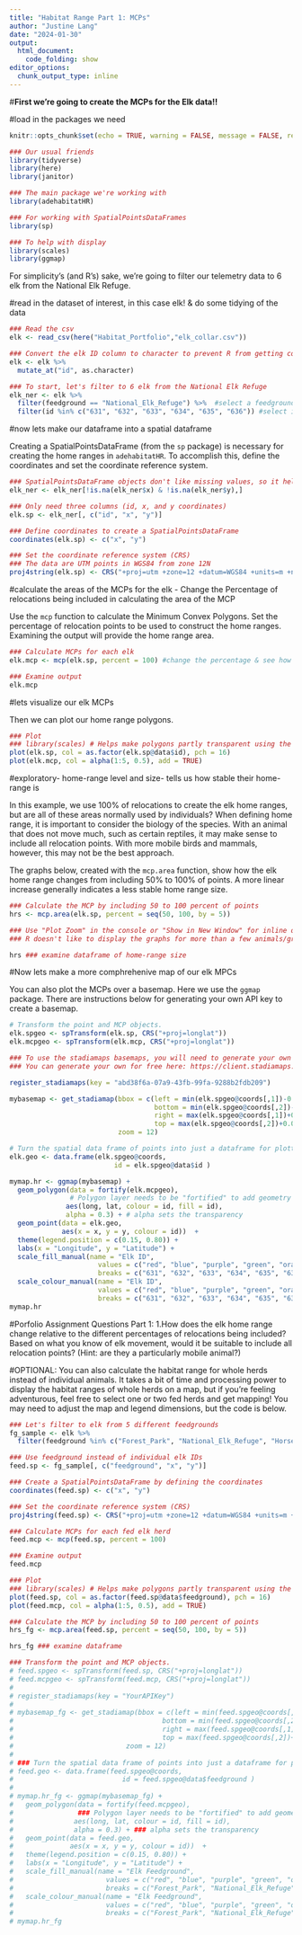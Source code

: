 ```yaml
---
title: "Habitat Range Part 1: MCPs"
author: "Justine Lang"
date: "2024-01-30"
output: 
  html_document: 
    code_folding: show
editor_options: 
  chunk_output_type: inline
---
```



#**First we're going to create the MCPs for the Elk data!!**


#load in the packages we need
```r
knitr::opts_chunk$set(echo = TRUE, warning = FALSE, message = FALSE, results = FALSE)

### Our usual friends
library(tidyverse)
library(here)
library(janitor)

### The main package we're working with
library(adehabitatHR)

### For working with SpatialPointsDataFrames
library(sp)

### To help with display
library(scales)
library(ggmap)
```

For simplicity's (and R's) sake, we're going to filter our telemetry data to 6 elk from the National Elk Refuge.

#read in the dataset of interest, in this case elk! & do some tidying of the data
```r
### Read the csv
elk <- read_csv(here("Habitat_Portfolio","elk_collar.csv"))

### Convert the elk ID column to character to prevent R from getting confused
elk <- elk %>% 
  mutate_at("id", as.character)

### To start, let's filter to 6 elk from the National Elk Refuge
elk_ner <- elk %>% 
  filter(feedground == "National_Elk_Refuge") %>%  #select a feedground of interest
  filter(id %in% c("631", "632", "633", "634", "635", "636")) #select id of elk of interest
```

#now lets make our dataframe into a spatial dataframe

Creating a SpatialPointsDataFrame (from the `sp` package) is necessary for creating the home ranges in `adehabitatHR`. To accomplish this, define the coordinates and set the coordinate reference system. 

```r
### SpatialPointsDataFrame objects don't like missing values, so it helps to remove NA's
elk_ner <- elk_ner[!is.na(elk_ner$x) & !is.na(elk_ner$y),]

### Only need three columns (id, x, and y coordinates)
elk.sp <- elk_ner[, c("id", "x", "y")] 

### Define coordinates to create a SpatialPointsDataFrame 
coordinates(elk.sp) <- c("x", "y")

### Set the coordinate reference system (CRS)
### The data are UTM points in WGS84 from zone 12N
proj4string(elk.sp) <- CRS("+proj=utm +zone=12 +datum=WGS84 +units=m +no_defs")
```


#calculate the areas of the MCPs for the elk - Change the Percentage of relocations being included in calculating the area of the MCP 

Use the `mcp` function to calculate the Minimum Convex Polygons. Set the percentage of relocation points to be used to construct the home ranges. Examining the output will provide the home range area. 

```r
### Calculate MCPs for each elk
elk.mcp <- mcp(elk.sp, percent = 100) #change the percentage & see how the polygon shapes & area change below

### Examine output
elk.mcp
```

#lets visualize our elk MCPs

Then we can plot our home range polygons.

```r
### Plot
### library(scales) # Helps make polygons partly transparent using the alpha argument below
plot(elk.sp, col = as.factor(elk.sp@data$id), pch = 16)
plot(elk.mcp, col = alpha(1:5, 0.5), add = TRUE)
```

#exploratory- home-range level and size- tells us how stable their home-range is 

In this example, we use 100% of relocations to create the elk home ranges, but are all of these areas normally used by individuals? When defining home range, it is important to consider the biology of the species. With an animal that does not move much, such as certain reptiles, it may make sense to include all relocation points. With more mobile birds and mammals, however, this may not be the best approach.

The graphs below, created with the `mcp.area` function, show how the elk home range changes from including 50% to 100% of points. A more linear increase generally indicates a less stable home range size. 

```r
### Calculate the MCP by including 50 to 100 percent of points 
hrs <- mcp.area(elk.sp, percent = seq(50, 100, by = 5))

### Use "Plot Zoom" in the console or "Show in New Window" for inline output to see the full graphs
### R doesn't like to display the graphs for more than a few animals/groups at a time; it will give you an error if you try to display too many
```

```r
hrs ### examine dataframe of home-range size
```


#Now lets make a more comphrehenive map of our elk MPCs

You can also plot the MCPs over a basemap. Here we use the `ggmap` package. There are instructions below for generating your own API key to create a basemap. 

```r
# Transform the point and MCP objects. 
elk.spgeo <- spTransform(elk.sp, CRS("+proj=longlat"))
elk.mcpgeo <- spTransform(elk.mcp, CRS("+proj=longlat"))

### To use the stadiamaps basemaps, you will need to generate your own API key
### You can generate your own for free here: https://client.stadiamaps.com/signup/

register_stadiamaps(key = "abd38f6a-07a9-43fb-99fa-9288b2fdb209")

mybasemap <- get_stadiamap(bbox = c(left = min(elk.spgeo@coords[,1])-0.005, 
                                    bottom = min(elk.spgeo@coords[,2])-0.005, 
                                    right = max(elk.spgeo@coords[,1])+0.005, 
                                    top = max(elk.spgeo@coords[,2])+0.005), 
                           zoom = 12)

# Turn the spatial data frame of points into just a dataframe for plotting in ggmap
elk.geo <- data.frame(elk.spgeo@coords, 
                          id = elk.spgeo@data$id )

mymap.hr <- ggmap(mybasemap) + 
  geom_polygon(data = fortify(elk.mcpgeo),  
               # Polygon layer needs to be "fortified" to add geometry to the dataframe
              aes(long, lat, colour = id, fill = id),
              alpha = 0.3) + # alpha sets the transparency
  geom_point(data = elk.geo, 
             aes(x = x, y = y, colour = id))  +
  theme(legend.position = c(0.15, 0.80)) +
  labs(x = "Longitude", y = "Latitude") +
  scale_fill_manual(name = "Elk ID",
                      values = c("red", "blue", "purple", "green", "orange", "yellow"),
                      breaks = c("631", "632", "633", "634", "635", "636")) +
  scale_colour_manual(name = "Elk ID",
                      values = c("red", "blue", "purple", "green", "orange", "yellow"),
                      breaks = c("631", "632", "633", "634", "635", "636"))
mymap.hr
```


#Porfolio Assignment Questions Part 1:
1.How does the elk home range change relative to the different percentages of relocations being included? Based on what you know of elk movement, would it be suitable to include all relocation points? (Hint: are they a particularly mobile animal?)








#OPTIONAL: You can also calculate the habitat range for whole herds instead of individual animals. It takes a bit of time and processing power to display the habitat ranges of whole herds on a map, but if you're feeling adventurous, feel free to select one or two fed herds and get mapping! You may need to adjust the map and legend dimensions, but the code is below. 

```r
### Let's filter to elk from 5 different feedgrounds
fg_sample <- elk %>% 
  filter(feedground %in% c("Forest_Park", "National_Elk_Refuge", "Horse_Creek", "Soda_Lake", "Dog_Creek")) 

### Use feedground instead of individual elk IDs
feed.sp <- fg_sample[, c("feedground", "x", "y")] 

### Create a SpatialPointsDataFrame by defining the coordinates
coordinates(feed.sp) <- c("x", "y")

### Set the coordinate reference system (CRS)
proj4string(feed.sp) <- CRS("+proj=utm +zone=12 +datum=WGS84 +units=m +no_defs")
```

```r
### Calculate MCPs for each fed elk herd
feed.mcp <- mcp(feed.sp, percent = 100)

### Examine output
feed.mcp
```

```r
### Plot
### library(scales) # Helps make polygons partly transparent using the alpha argument below
plot(feed.sp, col = as.factor(feed.sp@data$feedground), pch = 16)
plot(feed.mcp, col = alpha(1:5, 0.5), add = TRUE)
```

```r
### Calculate the MCP by including 50 to 100 percent of points
hrs_fg <- mcp.area(feed.sp, percent = seq(50, 100, by = 5))
```

```r
hrs_fg ### examine dataframe
```


```r
### Transform the point and MCP objects. 
# feed.spgeo <- spTransform(feed.sp, CRS("+proj=longlat"))
# feed.mcpgeo <- spTransform(feed.mcp, CRS("+proj=longlat"))
# 
# register_stadiamaps(key = "YourAPIKey")
# 
# mybasemap_fg <- get_stadiamap(bbox = c(left = min(feed.spgeo@coords[,1])-0.005, 
#                                     bottom = min(feed.spgeo@coords[,2])-0.005, 
#                                     right = max(feed.spgeo@coords[,1])+0.005, 
#                                     top = max(feed.spgeo@coords[,2])+0.005), 
#                            zoom = 12)
# 
# ### Turn the spatial data frame of points into just a dataframe for plotting in ggmap
# feed.geo <- data.frame(feed.spgeo@coords, 
#                           id = feed.spgeo@data$feedground )
# 
# mymap.hr_fg <- ggmap(mybasemap_fg) + 
#   geom_polygon(data = fortify(feed.mcpgeo),  
#                ### Polygon layer needs to be "fortified" to add geometry to the dataframe
#               aes(long, lat, colour = id, fill = id),
#               alpha = 0.3) + ### alpha sets the transparency
#   geom_point(data = feed.geo, 
#              aes(x = x, y = y, colour = id))  +
#   theme(legend.position = c(0.15, 0.80)) +
#   labs(x = "Longitude", y = "Latitude") +
#   scale_fill_manual(name = "Elk Feedground",
#                       values = c("red", "blue", "purple", "green", "orange"),
#                       breaks = c("Forest_Park", "National_Elk_Refuge", "Horse_Creek", "Soda_Lake", "Dog_Creek")) +
#   scale_colour_manual(name = "Elk Feedground",
#                       values = c("red", "blue", "purple", "green", "orange"),
#                       breaks = c("Forest_Park", "National_Elk_Refuge", "Horse_Creek", "Soda_Lake", "Dog_Creek"))
# mymap.hr_fg
```




